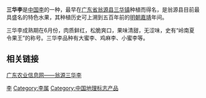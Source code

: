 '''三华李'''是[[中国李|中国李]]的一种，最早在[[广东省|广东省]][[翁源县|翁源县]][[三华镇|三华镇]]种植而得名，是翁源县目前最具盛名的特色水果，其种植历史可上溯到五百年前的[[明朝|明朝]][[嘉靖|嘉靖]]年间。

三华李成熟期在6月份，肉质鲜红，松脆爽口，果味清甜，无涩味，史有“岭南夏令果王”的称号。三华李品种有大蜜李、鸡麻李、小蜜李等。

== 相关链接 ==
[https://web.archive.org/web/20070311225331/http://www.gd.agri.gov.cn/xxb/ysncp/sg/t20060420_172296.htm 广东农业信息网——翁源三华李]

[[Category:水果|李]]
[[Category:李属|Category:李属]]
[[Category:中国地理标志产品|Category:中国地理标志产品]]